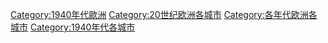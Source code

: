[[Category:1940年代歐洲|Category:1940年代歐洲]]
[[Category:20世纪欧洲各城市|Category:20世纪欧洲各城市]]
[[Category:各年代欧洲各城市|Category:各年代欧洲各城市]]
[[Category:1940年代各城市|Category:1940年代各城市]]
